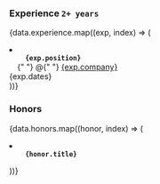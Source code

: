 
### Experience `2+ years`

{data.experience.map((exp, index) => (

<li key={index}>
  <code>
    <strong>{exp.position}</strong>
  </code>{" "}
  @{" "}
  <a href={exp.company_link} target="_blank" rel="noopener noreferrer">
    {exp.company}
  </a>
  <div className="dates">{exp.dates}</div>
</li>
))}

### Honors

{data.honors.map((honor, index) => (

<li key={index}>
  <code>
    <strong>{honor.title}</strong>
  </code>
</li>
))}
